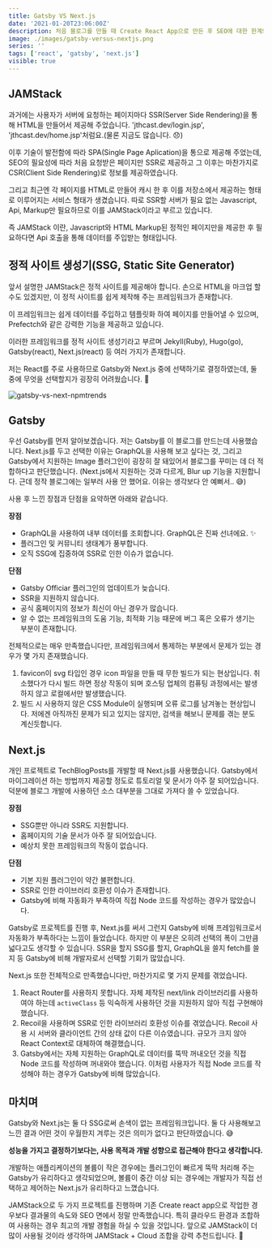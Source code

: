 ```yaml
---
title: Gatsby VS Next.js
date: '2021-01-20T23:06:00Z'
description: 처음 블로그를 만들 때 Create React App으로 만든 후 SEO에 대한 한계와 직접 페이지를 생성하는 부분이 생산성에 저하된다고 느껴 JAMStack으로 다시 만들었습니다. JAMStack을 만들 때 Gatsby로 시작할지, Next.js로 시작할지 엄청 고민이 많았는데요, 성능도 비슷하고 목적도 비슷하고 사용률도 비슷해 보였습니다. 그래서 직접 둘 다 사용해보고 글을 남기기로 했습니다.
image: ./images/gatsby-versus-nextjs.png
series: ''
tags: ['react', 'gatsby', 'next.js']
visible: true
---
```


## JAMStack

과거에는 사용자가 서버에 요청하는 페이지마다 SSR(Server Side Rendering)을 통해 HTML을 만들어서 제공해 주었습니다.
'jthcast.dev/login.jsp', 'jthcast.dev/home.jsp'처럼요.(물론 지금도 많습니다. 😞)

이후 기술이 발전함에 따라 SPA(Single Page Aplication)을 통으로 제공해 주었는데,
SEO의 필요성에 따라 처음 요청받은 페이지만 SSR로 제공하고 그 이후는 마찬가지로 CSR(Client Side Rendering)로 정보를 제공하였습니다.

그리고 최근엔 각 페이지를 HTML로 만들어 캐시 한 후 이를 저장소에서 제공하는 형태로 이루어지는 서비스 형태가 생겼습니다.
따로 SSR할 서버가 필요 없는 Javascript, Api, Markup만 필요하므로 이를 JAMStack이라고 부르고 있습니다.

즉 JAMStack 이란, Javascript와 HTML Markup된 정적인 페이지만을 제공한 후 필요하다면 Api 호출을 통해 데이터를 주입받는 형태입니다.

## 정적 사이트 생성기(SSG, Static Site Generator)

앞서 설명한 JAMStack은 정적 사이트를 제공해야 합니다. 손으로 HTML을 마크업 할 수도 있겠지만,
이 정적 사이트를 쉽게 제작해 주는 프레임워크가 존재합니다.

이 프레임워크는 쉽게 데이터를 주입하고 템플릿화 하여 페이지를 만들어낼 수 있으며,
Prefectch와 같은 강력한 기능을 제공하고 있습니다.

이러한 프레임워크를 정적 사이트 생성기라고 부르며 Jekyll(Ruby), Hugo(go), Gatsby(react), Next.js(react) 등 여러 가지가 존재합니다.

저는 React를 주로 사용하므로 Gatsby와 Next.js 중에 선택하기로 결정하였는데, 둘 중에 무엇을 선택할지가 굉장히 어려웠습니다. 🤔

![gatsby-vs-next-npmtrends](./images/gatsby-vs-next-npmtrends.png 'Npmtrends에서는 Next.js가 앞서고 있습니다.')

## Gatsby

우선 Gatsby를 먼저 알아보겠습니다. 저는 Gatsby를 이 블로그를 만드는데 사용했습니다.
Next.js를 두고 선택한 이유는 GraphQL을 사용해 보고 싶다는 것,
그리고 Gatsby에서 지원하는 Image 플러그인이 굉장히 잘 돼있어서 블로그를 꾸미는 데 더 적합하다고 판단했습니다.
(Next.js에서 지원하는 것과 다르게, Blur up 기능을 지원합니다. 근데 정작 블로그에는 일부러 사용 안 했어요.
이유는 생각보다 안 예뻐서.. 😅)

사용 후 느낀 장점과 단점을 요약하면 아래와 같습니다.

**장점**

- GraphQL을 사용하여 내부 데이터를 조회합니다. GraphQL은 진짜 선녀에요. ✨
- 플러그인 및 커뮤니티 생태계가 풍부합니다.
- 오직 SSG에 집중하여 SSR로 인한 이슈가 없습니다.

**단점**

- Gatsby Officiar 플러그인의 업데이트가 늦습니다.
- SSR을 지원하지 않습니다.
- 공식 홈페이지의 정보가 최신이 아닌 경우가 많습니다.
- 알 수 없는 프레임워크의 도움 기능, 최적화 기능 때문에 버그 혹은 오류가 생기는 부분이 존재합니다.

전체적으로는 매우 만족했습니다만, 프레임워크에서 통제하는 부분에서 문제가 있는 경우가 몇 가지 존재했습니다.

1. favicon이 svg 타입인 경우 icon 파일을 만들 때 무한 빌드가 되는 현상입니다.
   취소했다가 다시 빌드 하면 정상 작동이 되며 호스팅 업체의 컴퓨팅 과정에서는 발생하지 않고 로컬에서만 발생했습니다.
2. 빌드 시 사용하지 않은 CSS Module이 실행되며 오류 로그를 남겨놓는 현상입니다.
   저에겐 아직까진 문제가 되고 있지는 않지만, 검색을 해보니 문제를 겪는 분도 계신듯합니다.

## Next.js

개인 프로젝트로 <ExternalLink href="https://techblogposts.com">TechBlogPosts</ExternalLink>를 개발할
때 Next.js를 사용했습니다. Gatsby에서 마이그레이션 하는 방법까지 제공할 정도로 튜토리얼 및 문서가 아주 잘 되어있습니다.
덕분에 블로그 개발에 사용하던 소스 대부분을 그대로 가져다 쓸 수 있었습니다.

**장점**

- SSG뿐만 아니라 SSR도 지원합니다.
- 홈페이지의 기술 문서가 아주 잘 되어있습니다.
- 예상치 못한 프레임워크의 작동이 없습니다.

**단점**

- 기본 지원 플러그인이 약간 불편합니다.
- SSR로 인한 라이브러리 호환성 이슈가 존재합니다.
- Gatsby에 비해 자동화가 부족하여 직접 Node 코드를 작성하는 경우가 많았습니다.

Gatsby로 프로젝트를 진행 후, Next.js를 써서 그런지 Gatsby에 비해 프레임워크로서 자동화가 부족하다는 느낌이 들었습니다.
하지만 이 부분은 오히려 선택의 폭이 그만큼 넓다고도 생각할 수 있습니다.
SSR을 할지 SSG를 할지, GraphQL을 쓸지 fetch를 쓸지 등 Gatsby에 비해 개발자로서 선택할 기회가 많았습니다.

Next.js 또한 전체적으로 만족했습니다만, 마찬가지로 몇 가지 문제를 겪었습니다.

1. React Router를 사용하지 못합니다.
   자체 제작된 next/link 라이브러리를 사용하여야 하는데 `activeClass` 등 익숙하게 사용하던 것을 지원하지 않아 직접 구현해야 했습니다.
2. Recoil을 사용하며 SSR로 인한 라이브러리 호환성 이슈를 겪었습니다.
   Recoil 사용 시 서버와 클라이언트 간의 상태 값이 다른 이슈였습니다.
   규모가 크지 않아 React Context로 대체하여 해결했습니다.
3. Gatsby에서는 자체 지원하는 GraphQL로 데이터를 뚝딱 꺼내오던 것을 직접 Node 코드를 작성하며 꺼내와야 했습니다.
   이처럼 사용자가 직접 Node 코드를 작성해야 하는 경우가 Gatsby에 비해 많았습니다.

## 마치며

Gatsby와 Next.js는 둘 다 SSG로써 손색이 없는 프레임워크입니다.
둘 다 사용해보고 느낀 결과 어떤 것이 우월한지 겨루는 것은 의미가 없다고 판단하였습니다. 😅

**성능을 가지고 결정하기보다는, 사용 목적과 개발 성향으로 접근해야 한다고 생각합니다.**

개발하는 애플리케이션의 볼륨이 작은 경우에는 플러그인이 빠르게 뚝딱 처리해 주는 Gatsby가 유리하다고 생각되었으며,
볼륨이 중간 이상 되는 경우에는 개발자가 직접 선택하고 제어하는 Next.js가 유리하다고 느꼈습니다.

JAMStack으로 두 가지 프로젝트를 진행하며 기존 Create react app으로 작업한 경우보다 결과물의 속도와 SEO 면에서 정말 만족했습니다.
특히 클라우드 환경과 조합하여 사용하는 경우 최고의 개발 경험을 하실 수 있을 것입니다.
앞으로 JAMStack이 더 많이 사용될 것이라 생각하며 JAMStack + Cloud 조합을 강력 추천드립니다. 💯
